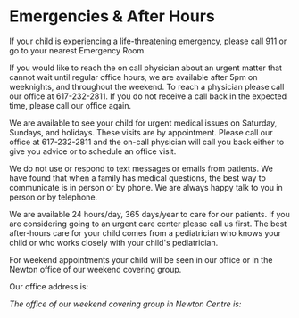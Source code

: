 
# Emergencies & After Hours

<Alert>
  If your child is experiencing a life-threatening emergency, please call 911 or
  go to your nearest Emergency Room.
</Alert>

If you would like to reach the on call physician about an urgent matter that
cannot wait until regular office hours, we are available after 5pm on
weeknights, and throughout the weekend. To reach a physician please call our
office at 617-232-2811. If you do not receive a call back in the expected
time, please call our office again.

We are available to see your child for urgent medical issues on Saturday,
Sundays, and holidays. These visits are by appointment. Please call our
office at 617-232-2811 and the on-call physician will call you back either to
give you advice or to schedule an office visit.

We do not use or respond to text messages or emails from patients. We have found that when a family has medical questions, the best way to communicate is in person or by phone. We are always happy talk to you in person or by telephone.

We are available 24 hours/day, 365 days/year to care for our patients. If you
are considering going to an urgent care center please call us first. The best
after-hours care for your child comes from a pediatrician who knows your
child or who works closely with your child's pediatrician.

For weekend appointments your child will be seen in our office or in the
Newton office of our weekend covering group.

Our office address is:

<Address />

The office of our weekend covering group in Newton Centre is:

<Address covering />
